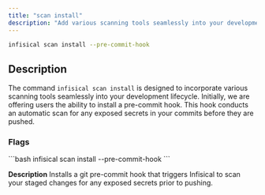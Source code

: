 ---
title: "scan install"
description: "Add various scanning tools seamlessly into your development lifecycle"
---

```bash
infisical scan install --pre-commit-hook
```

## Description
The command `infisical scan install` is designed to incorporate various scanning tools seamlessly into your development lifecycle. 
Initially, we are offering users the ability to install a pre-commit hook. This hook conducts an automatic scan for any exposed secrets in your commits before they are pushed.

### Flags
<Accordion title="--pre-commit-hook">
  ```bash 
  infisical scan install --pre-commit-hook
  ```
  
  **Description**
  Installs a git pre-commit hook that triggers Infisical to scan your staged changes for any exposed secrets prior to pushing.

</Accordion>